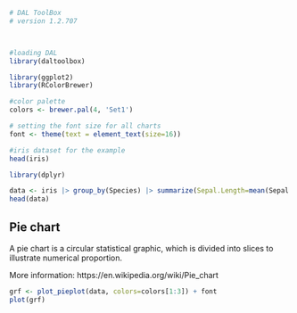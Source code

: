 ```r
# DAL ToolBox
# version 1.2.707



#loading DAL
library(daltoolbox) 
```

```r
library(ggplot2)
library(RColorBrewer)

#color palette
colors <- brewer.pal(4, 'Set1')

# setting the font size for all charts
font <- theme(text = element_text(size=16))
```

```r
#iris dataset for the example
head(iris)
```

```r
library(dplyr)

data <- iris |> group_by(Species) |> summarize(Sepal.Length=mean(Sepal.Length))
head(data)
```

## Pie chart
A pie chart is a circular statistical graphic, which is divided into slices to illustrate numerical proportion. 

More information: https://en.wikipedia.org/wiki/Pie_chart

```r
grf <- plot_pieplot(data, colors=colors[1:3]) + font
plot(grf)
```

